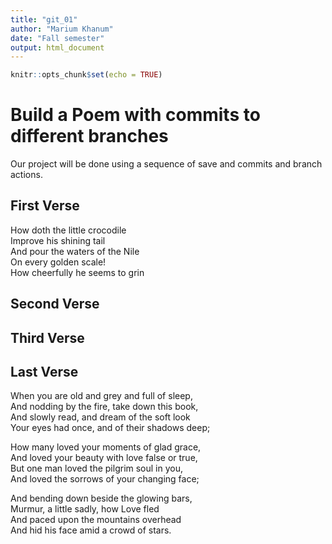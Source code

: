 ```yaml
---
title: "git_01"
author: "Marium Khanum"
date: "Fall semester"
output: html_document
---
```


```r
knitr::opts_chunk$set(echo = TRUE)
```
# Build a Poem with commits to different branches
Our project will be done using a sequence of save and commits and branch actions.
<!-- Do not modify or change any text in "!--" bracketed areas such as this --- these are instructions to
you, if you change any of this the git program will notice it and compromise your git merging strategy !-->

## First Verse 
<!--Put the first five lines of a poem by Lewis Carrol in this section!-->

How doth the little crocodile  
Improve his shining tail  
And pour the waters of the Nile  
On every golden scale!  
How cheerfully he seems to grin  

## Second Verse
<!--Put the first five lines of a poem by Robert Frost here!-->

## Third Verse
<!--Put the first two verses of The Walrus and the Carpenter here!-->

## Last Verse
<!--Put a short poem of your choice 8-20 lines,here!-->

When you are old and grey and full of sleep,  
And nodding by the fire, take down this book,  
And slowly read, and dream of the soft look  
Your eyes had once, and of their shadows deep;  
  
How many loved your moments of glad grace,  
And loved your beauty with love false or true,  
But one man loved the pilgrim soul in you,  
And loved the sorrows of your changing face;  
  
And bending down beside the glowing bars,  
Murmur, a little sadly, how Love fled  
And paced upon the mountains overhead  
And hid his face amid a crowd of stars.  